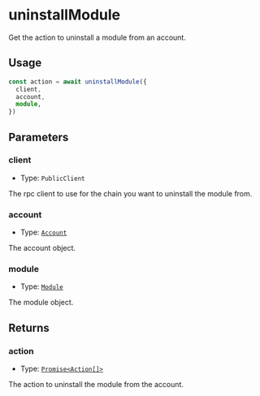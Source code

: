 # uninstallModule

Get the action to uninstall a module from an account.

## Usage

```typescript copy
const action = await uninstallModule({
  client,
  account,
  module,
})
```

## Parameters

### client

- Type: `PublicClient`

The rpc client to use for the chain you want to uninstall the module from.

### account

- Type: [`Account`](/module-sdk/glossary/types.mdx#account)

The account object.

### module

- Type: [`Module`](/module-sdk/glossary/types.mdx#module)

The module object.

## Returns

### action

- Type: [`Promise<Action[]>`](/module-sdk/glossary/types.mdx#action)

The action to uninstall the module from the account.
